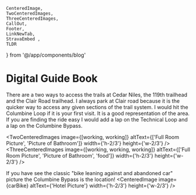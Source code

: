    CenteredImage, 
    TwoCenteredImages, 
    ThreeCenteredImages, 
    CallOut,
    Footer, 
    LinkNewTab, 
    StravaEmbed ,
    TLDR
} from '@/app/components/blog'




# Digital Guide Book
<TLDR
text="Cedar Niles is one of my fravite spots in South Kansas City area. There is terrain for both new and more experienced riders. If you live in Olathe this is the place for an after work rip!"
/>

There are a two ways to access the trails at Cedar Niles, the 119th trailhead and the Clair Road trailhead. I always park at Clair road because it is the quicker way to access any given sections of the trail system. I would hit the Columbine Loop if it is your first visit. It is a good representation of the area. If you are finding the ride easy I would add a lap on the Technical Loop and a lap on the Columbine Bypass.

<TwoCenteredImages image={[working, working]} altText={['Full Room Picture', 'Picture of Bathroom']} width={'h-2/3'} height={'w-2/3'} />
<ThreeCenteredImages image={[working, working, working]} altText={['Full Room Picture', 'Picture of Bathroom', 'food']} width={'h-2/3'} height={'w-2/3'} />

<CallOut
title="Dificulty"
text="Cedar Niles is easy riding and a great place to take a beginner. The Technical Loop is the only place that doesn't have ways to ride around the tougher terrain."
/>

If you have see the classic "bike leaning against and abandoned car" picture the Columbine Bypass is the location!
<CenteredImage image={carBike} altText={'Hotel Picture'} width={'h-2/3'} height={'w-2/3'} />

[1]: /blog/business/zoom-info/demo
